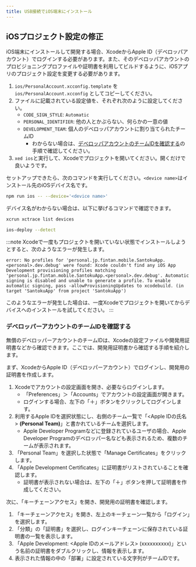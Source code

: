 ```yaml
---
title: USB接続でiOS端末にインストール
---
```


## iOSプロジェクト設定の修正

iOS端末にインストールして開発する場合、XcodeからApple ID（デベロッパアカウント）でログインする必要があります。また、そのデベロッパアカウントのプロビジョニングプロファイルや証明書を利用してビルドするように、iOSアプリのプロジェクト設定を変更する必要があります。

1. `ios/PersonalAccount.xcconfig.template` を `ios/PersonalAccount.xcconfig` としてコピーしてください。
2. ファイルに記載されている設定値を、それぞれ次のように設定してください。
   * `CODE_SIGN_STYLE`: `Automatic`
   * `PERSONAL_IDENTIFIER`: 他の人とかぶらない、何らかの一意の値
   * `DEVELOPMENT_TEAM`: 個人のデベロッパアカウントに割り当てられたチームID
     * わからない場合は、[デベロッパアカウントのチームIDを確認する](#デベロッパアカウントのチームidを確認する)の手順で確認してください。
3. `xed ios`と実行して、Xcodeでプロジェクトを開いてください。開くだけで良いようです。

セットアップできたら、次のコマンドを実行してください。`<device name>`はインストール先のiOSデバイス名です。

```bash title=iOS端末で起動する
npm run ios -- --device='<device name>'
```

デバイス名がわからない場合は、以下に挙げるコマンドで確認できます。

```bash title=デバイス名、シミュレータ名を確認する
xcrun xctrace list devices
```

```bash title=USB接続されているデバイスを確認する
ios-deploy --detect
```

:::note
Xcodeで一度もプロジェクトを開いていない状態でインストールしようとすると、次のようなエラーが発生します。

```console
error: No profiles for 'personal.jp.fintan.mobile.SantokuApp.<personal>.dev.debug' were found: Xcode couldn't find any iOS App Development provisioning profiles matching 'personal.jp.fintan.mobile.SantokuApp.<personal>.dev.debug'. Automatic signing is disabled and unable to generate a profile. To enable automatic signing, pass -allowProvisioningUpdates to xcodebuild. (in target 'SantokuApp' from project 'SantokuApp')
```

このようなエラーが発生した場合は、一度Xcodeでプロジェクトを開いてからデバイスへのインストールを試してください。
:::

### デベロッパーアカウントのチームIDを確認する

無償のデベロッパーアカウントのチームIDは、Xcodeの設定ファイルや開発用証明書などから確認できます。ここでは、開発用証明書から確認する手順を紹介します。

まず、XcodeからApple ID（デベロッパーアカウント）でログインし、開発用の証明書を作成します。

1. Xcodeでアカウントの設定画面を開き、必要ならログインします。
   * 「Preferences」＞「Accounts」でアカウントの設定画面が開きます。
   * ログインする場合、左下の「＋」ボタンをクリックしてログインします。
2. 利用するApple IDを選択状態にし、右側のチーム一覧で「<Apple IDの氏名> **(Personal Team)**」と書かれているチームを選択します。
   * Apple Developer Programなどに登録されているユーザの場合、Apple Developer Programのデベロッパー名なども表示されるため、複数のチームが表示されます。
3. 「Personal Team」を選択した状態で「Manage Certificates」をクリックします。
4. 「Apple Development Certificates」に証明書がリストされていることを確認します。
   * 証明書が表示されない場合は、左下の「＋」ボタンを押して証明書を作成してください。

次に、「キーチェーンアクセス」を開き、開発用の証明書を確認します。

1. 「キーチェーンアクセス」を開き、左上のキーチェーン一覧から「ログイン」を選択します。
2. 「分類」の「証明書」を選択し、ログインキーチェーンに保存されている証明書の一覧を表示します。
3. 「Apple Development: <Apple IDのメールアドレス> (xxxxxxxxxx)」という名前の証明書をダブルクリックし、情報を表示します。
4. 表示された情報の中の「部署」に設定されている文字列がチームIDです。
